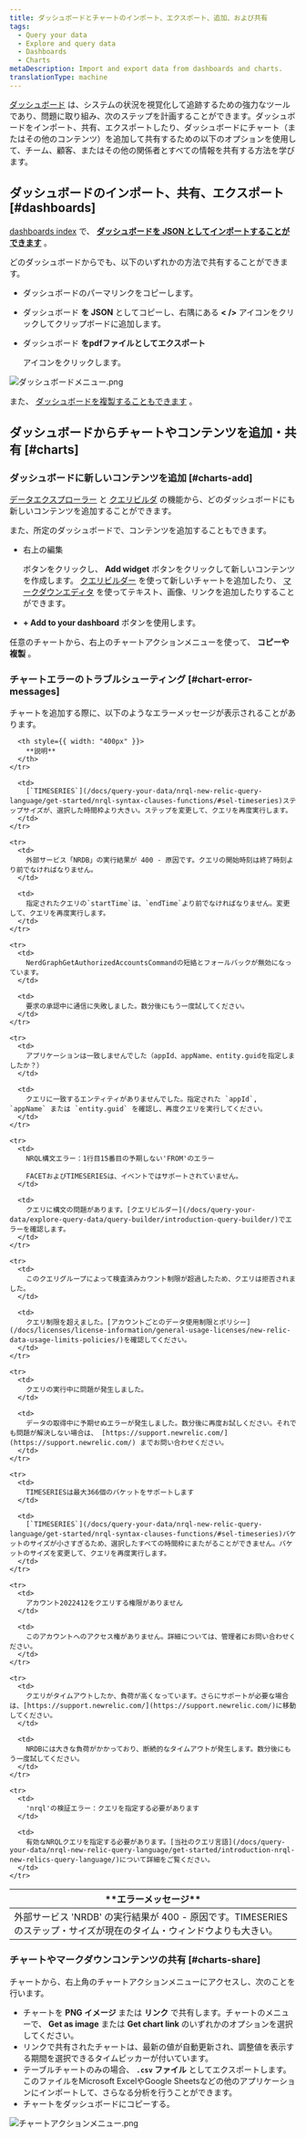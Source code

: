 ```yaml
---
title: ダッシュボードとチャートのインポート、エクスポート、追加、および共有
tags:
  - Query your data
  - Explore and query data
  - Dashboards
  - Charts
metaDescription: Import and export data from dashboards and charts.
translationType: machine
---
```




[ダッシュボード](/docs/query-your-data/explore-query-data/dashboards/introduction-dashboards/) は、システムの状況を視覚化して追跡するための強力なツールであり、問題に取り組み、次のステップを計画することができます。ダッシュボードをインポート、共有、エクスポートしたり、ダッシュボードにチャート（またはその他のコンテンツ）を追加して共有するための以下のオプションを使用して、チーム、顧客、またはその他の関係者とすべての情報を共有する方法を学びます。

## ダッシュボードのインポート、共有、エクスポート [#dashboards]

[dashboards index](/docs/query-your-data/explore-query-data/dashboards/introduction-dashboards/#get-started) で、 **[ダッシュボードを JSON としてインポートすることができます](/docs/query-your-data/explore-query-data/dashboards/introduction-dashboards/#dashboards-import)** 。

どのダッシュボードからでも、以下のいずれかの方法で共有することができます。

* ダッシュボードのパーマリンクをコピーします。

* ダッシュボード **を JSON** としてコピーし、右隅にある **&lt; />** アイコンをクリックしてクリップボードに追加します。

* ダッシュボード **をpdfファイルとしてエクスポート**

  <Icon name="fe-download"/>

  アイコンをクリックします。

<img
  src={img0Png}
  title="dashboard_menu.png"
  alt="ダッシュボードメニュー.png"
/>

また、 [ダッシュボードを複製することもできます](/docs/query-your-data/explore-query-data/dashboards/introduction-dashboards/#dashboards-clone) 。

## ダッシュボードからチャートやコンテンツを追加・共有 [#charts]

### ダッシュボードに新しいコンテンツを追加 [#charts-add]

[データエクスプローラー](/docs/query-your-data/explore-query-data/data-explorer/introduction-data-explorer) と [クエリビルダ](/docs/introduction-chart-builder) の機能から、どのダッシュボードにも新しいコンテンツを追加することができます。

また、所定のダッシュボードで、コンテンツを追加することもできます。

* 右上の編集

  <Icon name="fe-edit-2"/>

  ボタンをクリックし、 **Add widget** ボタンをクリックして新しいコンテンツを作成します。 [クエリビルダー](/docs/chart-builder/use-chart-builder/get-started/introduction-chart-builder) を使って新しいチャートを追加したり、 [マークダウンエディタ](#markdown) を使ってテキスト、画像、リンクを追加したりすることができます。

* **+ Add to your dashboard** ボタンを使用します。

任意のチャートから、右上のチャートアクションメニューを使って、 **コピーや複製** 。

### チャートエラーのトラブルシューティング [#chart-error-messages]

チャートを追加する際に、以下のようなエラーメッセージが表示されることがあります。

<table>
  <thead>
    <tr>
      <th style={{ width: "400px" }}>
        **エラーメッセージ**
      </th>

      <th style={{ width: "400px" }}>
        **説明**
      </th>
    </tr>
  </thead>

  <tbody>
    <tr>
      <td>
        外部サービス 'NRDB' の実行結果が 400 - 原因です。TIMESERIESのステップ・サイズが現在のタイム・ウィンドウよりも大きい。
      </td>

      <td>
        [`TIMESERIES`](/docs/query-your-data/nrql-new-relic-query-language/get-started/nrql-syntax-clauses-functions/#sel-timeseries)ステップサイズが、選択した時間枠より大きい。ステップを変更して、クエリを再度実行します。
      </td>
    </tr>

    <tr>
      <td>
        外部サービス「NRDB」の実行結果が 400 - 原因です。クエリの開始時刻は終了時刻より前でなければなりません。
      </td>

      <td>
        指定されたクエリの`startTime`は、`endTime`より前でなければなりません。変更して、クエリを再度実行します。
      </td>
    </tr>

    <tr>
      <td>
        NerdGraphGetAuthorizedAccountsCommandの短絡とフォールバックが無効になっています。
      </td>

      <td>
        要求の承認中に通信に失敗しました。数分後にもう一度試してください。
      </td>
    </tr>

    <tr>
      <td>
        アプリケーションは一致しませんでした（appId、appName、entity.guidを指定しましたか？）
      </td>

      <td>
        クエリに一致するエンティティがありませんでした。指定された `appId`, `appName` または `entity.guid` を確認し、再度クエリを実行してください。
      </td>
    </tr>

    <tr>
      <td>
        NRQL構文エラー：1行目15番目の予期しない'FROM'のエラー

        FACETおよびTIMESERIESは、イベントではサポートされていません。
      </td>

      <td>
        クエリに構文の問題があります。[クエリビルダー](/docs/query-your-data/explore-query-data/query-builder/introduction-query-builder/)でエラーを確認します。
      </td>
    </tr>

    <tr>
      <td>
        このクエリグループによって検査済みカウント制限が超過したため、クエリは拒否されました。
      </td>

      <td>
        クエリ制限を超えました。[アカウントごとのデータ使用制限とポリシー](/docs/licenses/license-information/general-usage-licenses/new-relic-data-usage-limits-policies/)を確認してください。
      </td>
    </tr>

    <tr>
      <td>
        クエリの実行中に問題が発生しました。
      </td>

      <td>
        データの取得中に予期せぬエラーが発生しました。数分後に再度お試しください。それでも問題が解決しない場合は、 [https://support.newrelic.com/](https://support.newrelic.com/) までお問い合わせください。
      </td>
    </tr>

    <tr>
      <td>
        TIMESERIESは最大366個のバケットをサポートします
      </td>

      <td>
        [`TIMESERIES`](/docs/query-your-data/nrql-new-relic-query-language/get-started/nrql-syntax-clauses-functions/#sel-timeseries)バケットのサイズが小さすぎるため、選択したすべての時間枠にまたがることができません。バケットのサイズを変更して、クエリを再度実行します。
      </td>
    </tr>

    <tr>
      <td>
        アカウント2022412をクエリする権限がありません
      </td>

      <td>
        このアカウントへのアクセス権がありません。詳細については、管理者にお問い合わせください。
      </td>
    </tr>

    <tr>
      <td>
        クエリがタイムアウトしたか、負荷が高くなっています。さらにサポートが必要な場合は、[https://support.newrelic.com/](https://support.newrelic.com/)に移動してください。
      </td>

      <td>
        NRDBには大きな負荷がかかっており、断続的なタイムアウトが発生します。数分後にもう一度試してください。
      </td>
    </tr>

    <tr>
      <td>
        'nrql'の検証エラー：クエリを指定する必要があります
      </td>

      <td>
        有効なNRQLクエリを指定する必要があります。[当社のクエリ言語](/docs/query-your-data/nrql-new-relic-query-language/get-started/introduction-nrql-new-relics-query-language/)について詳細をご覧ください。
      </td>
    </tr>
  </tbody>
</table>

### チャートやマークダウンコンテンツの共有 [#charts-share]

チャートから、右上角のチャートアクションメニューにアクセスし、次のことを行います。

* チャートを **PNG イメージ** または **リンク** で共有します。チャートのメニューで、 **Get as image** または **Get chart link** のいずれかのオプションを選択してください。
* リンクで共有されたチャートは、最新の値が自動更新され、調整値を表示する期間を選択できるタイムピッカーが付いています。
* テーブルチャートのみの場合、 **`.csv` ファイル** としてエクスポートします。このファイルをMicrosoft ExcelやGoogle Sheetsなどの他のアプリケーションにインポートして、さらなる分析を行うことができます。
* チャートをダッシュボードにコピーする。

<img
  src={img1Png}
  title="chart_action_menu.png"
  alt="チャートアクションメニュー.png"
/>
